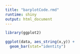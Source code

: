 ```yaml
---
title: "barplotCode.rmd"
runtime: shiny
output: html_document
---
```


```r
library(ggplot2)

ggplot(data, aes_string(x,y)) +
  geom_bar(stat="identity")
```





